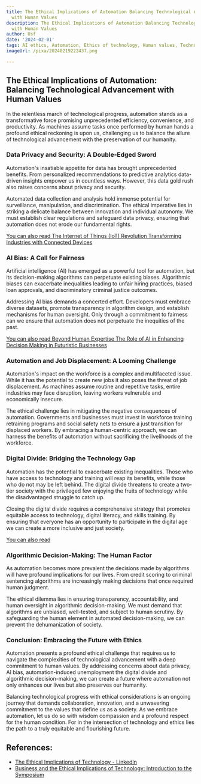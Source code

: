```yaml
---
title: The Ethical Implications of Automation Balancing Technological Advancement
  with Human Values
description: The Ethical Implications of Automation Balancing Technological Advancement
  with Human Values
author: Usf
date: '2024-02-01'
tags: AI ethics, Automation, Ethics of technology, Human values, Technological advancement
imageUrl: /pixa/20240219222437.png

---
```

## The Ethical Implications of Automation: Balancing Technological Advancement with Human Values

In the relentless march of technological  progress, automation  stands as a  transformative force promising unprecedented efficiency, convenience,  and productivity. As machines assume tasks once performed by human hands a profound ethical reckoning is upon us, challenging us to balance the allure of technological advancement with  the preservation  of our humanity.

### Data Privacy and Security: A Double-Edged Sword

Automation's insatiable appetite for data has brought unprecedented benefits. From personalized recommendations to  predictive analytics data-driven insights empower  us in countless ways. However, this data gold rush also raises concerns about privacy and security.

Automated data collection and analysis hold immense potential  for surveillance,  manipulation, and discrimination. The ethical imperative  lies in striking a  delicate balance between innovation and individual autonomy. We must establish clear regulations and safeguard data privacy, ensuring that automation does not erode our fundamental rights.

[You can also read The Internet of Things (IoT) Revolution Transforming Industries with Connected Devices](The%20Internet%20of%20Things%20%28IoT%29%20Revolution%20Transforming%20Industries%20with%20Connected%20Devices)


### AI Bias:  A Call for Fairness

Artificial intelligence (AI) has emerged as a powerful tool  for automation, but its decision-making algorithms can perpetuate  existing biases. Algorithmic biases can exacerbate inequalities leading to unfair hiring  practices, biased loan approvals, and discriminatory criminal justice outcomes.

Addressing AI bias demands a concerted effort. Developers must embrace diverse datasets, promote transparency  in algorithm design, and establish mechanisms for human oversight. Only through a commitment  to  fairness can we ensure that automation does not perpetuate the inequities of the past.

[You can  also  read Beyond  Human Expertise The Role of AI in  Enhancing Decision Making in Futuristic Businesses](Beyond%20Human%20Expertise%20The%20Role%20of%20AI%20in%20Enhancing%20Decision%20Making%20in%20Futuristic%20Businesses)


###  Automation and Job Displacement: A Looming Challenge

Automation's impact on the workforce is a complex and multifaceted issue. While it has the  potential to  create  new jobs it also poses the threat of job displacement. As machines  assume routine and repetitive tasks,  entire industries  may face disruption, leaving workers vulnerable and economically insecure.

The ethical challenge lies in mitigating the negative consequences of  automation. Governments and businesses must  invest in workforce training retraining programs and social safety nets to  ensure a just transition for displaced workers. By embracing a human-centric approach, we can harness the benefits of automation without sacrificing the livelihoods of the workforce.

###  Digital Divide: Bridging the Technology Gap

Automation has the potential to exacerbate existing inequalities. Those who have access to technology and training  will reap its benefits, while those who do  not may be left behind. The digital divide threatens to create a two-tier society with the privileged few enjoying  the fruits of  technology while the  disadvantaged struggle  to catch up.

Closing the digital divide requires a  comprehensive strategy that promotes equitable access to technology, digital literacy, and skills training. By ensuring that everyone has an  opportunity to participate in the  digital age we can create  a more inclusive and just society.

[You can  also read ]()


###  Algorithmic Decision-Making: The Human Factor

As automation becomes more prevalent the decisions made  by algorithms will have profound implications for our lives. From credit scoring to criminal sentencing algorithms are increasingly making  decisions that once required human judgment.

The ethical dilemma lies in  ensuring transparency, accountability, and  human oversight in algorithmic decision-making. We must demand that algorithms  are unbiased, well-tested, and subject to human scrutiny. By safeguarding the  human element in automated decision-making, we can prevent the dehumanization of society.

### Conclusion: Embracing the Future with Ethics

Automation presents a profound ethical challenge that requires us to navigate the complexities of technological advancement with a deep  commitment to human values. By addressing concerns about data privacy, AI bias, automation-induced unemployment the digital divide  and algorithmic decision-making, we can create a future where automation not only enhances our lives but also preserves our humanity.

Balancing technological progress with ethical considerations  is  an ongoing journey  that demands collaboration, innovation, and  a unwavering commitment to the values that define  us  as a society. As we embrace automation, let us  do so with wisdom compassion and a profound respect for the  human condition.  For in the intersection of  technology and ethics lies the path  to a  truly equitable and flourishing future.

## References:
- [The Ethical Implications of Technology - LinkedIn](https://www.linkedin.com/pulse/ethical-implications-technology-handsonhybrid)
- [Business and the Ethical Implications of Technology: Introduction to the Symposium](https://link.springer.com/article/10.1007/s10551-019-04213-9)
